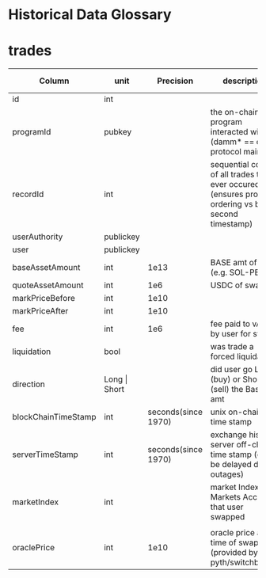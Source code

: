 # Historical Data Glossary

# trades

| Column              | unit          | Precision                | description                                                                                           | Ext. Link                                                                                     |
| ------------------- | ------------- | ------------------------ | ----------------------------------------------------------------------------------------------------- | --------------------------------------------------------------------------------------------- |
| id                  | int           |                          |                                                                                                       |                                                                                               |
| programId           | pubkey        |                          | the on-chain program interacted with (damm\* == drift protocol mainnet)                               |                                                                                               |
| recordId            | int           |                          | sequential count of all trades that ever occured (ensures proper ordering vs by the second timestamp) |                                                                                               |
| userAuthority       | publickey     |                          |                                                                                                       |                                                                                               |
| user                | publickey     |                          |                                                                                                       |                                                                                               |
| baseAssetAmount     | int           | 1e13                     | BASE amt of swap (e.g. SOL-PERP)                                                                      |                                                                                               |
| quoteAssetAmount    | int           | 1e6                      | USDC of swap                                                                                          |                                                                                               |
| markPriceBefore     | int           | 1e10                     |                                                                                                       |                                                                                               |
| markPriceAfter      | int           | 1e10                     |                                                                                                       |                                                                                               |
| fee                 | int           | 1e6                      | fee paid to vAMM by user for swap                                                                     |                                                                                               |                                                                                     |
| liquidation         | bool          |                          | was trade a forced liquidation                                                                        |                                                                                               |
| direction           | Long \| Short |                          | did user go Long (buy) or Short (sell) the Base amt                                                   |                                                                                               |
| blockChainTimeStamp | int           | seconds(since 1970)      | unix on-chain time stamp&#x20;                                                                        |                                                                                               |
| serverTimeStamp     | int           | seconds(since 1970)      | exchange history server off-chain time stamp (can be delayed due to outages)                          |                                                                                               |
| marketIndex         | int           |                          | market Index in Markets Account that user swapped                                                     | [markets](https://github.com/drift-labs/protocol-v1/blob/master/sdk/src/constants/markets.ts) |
|                     |               |                          |                                                                                                       |                                                                                               |
| oraclePrice         | int           | 1e10                     | oracle price at time of swap (provided by pyth/switchboard)                                           |                                                                                               |

